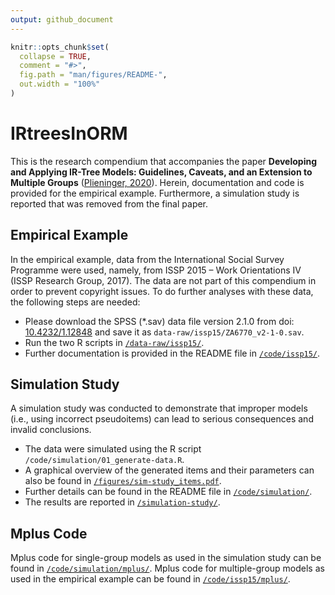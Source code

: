 ```yaml
---
output: github_document
---
```


<!-- README.md is generated from README.Rmd. Please edit that file -->

```r
knitr::opts_chunk$set(
  collapse = TRUE,
  comment = "#>",
  fig.path = "man/figures/README-",
  out.width = "100%"
)
```

# IRtreesInORM

This is the research compendium that accompanies the paper **Developing and Applying IR-Tree Models: Guidelines, Caveats, and an Extension to Multiple Groups** ([Plieninger, 2020](https://doi.org/10.1177/1094428120911096)).
Herein, documentation and code is provided for the empirical example.
Furthermore, a simulation study is reported that was removed from the final paper.

## Empirical Example

In the empirical example, data from the International Social Survey Programme were used, namely, from ISSP 2015 -- Work Orientations IV (ISSP Research Group, 2017).
The data are not part of this compendium in order to prevent copyright issues.
To do further analyses with these data, the following steps are needed:

- Please download the SPSS (*.sav) data file version 2.1.0 from doi: [10.4232/1.12848](http://dx.doi.org/10.4232/1.12848) and save it as `data-raw/issp15/ZA6770_v2-1-0.sav`.
- Run the two R scripts in [`/data-raw/issp15/`](/data-raw/issp15/).
- Further documentation is provided in the README file in [`/code/issp15/`](/code/issp15#empirical-example).

## Simulation Study

A simulation study was conducted to demonstrate that improper models (i.e., using incorrect pseudoitems) can lead to serious consequences and invalid conclusions.

- The data were simulated using the R script `/code/simulation/01_generate-data.R`.
- A graphical overview of the generated items and their parameters can also be found in [`/figures/sim-study_items.pdf`](/figures/sim-study_items.pdf).
- Further details can be found in the README file in [`/code/simulation/`](/code/simulation#simulation-study).
- The results are reported in [`/simulation-study/`](/simulation-study#improper-models).

## Mplus Code

Mplus code for single-group models as used in the simulation study can be found in [`/code/simulation/mplus/`](/code/simulation/mplus/).
Mplus code for multiple-group models as used in the empirical example can be found in [`/code/issp15/mplus/`](/code/issp15/mplus/).
